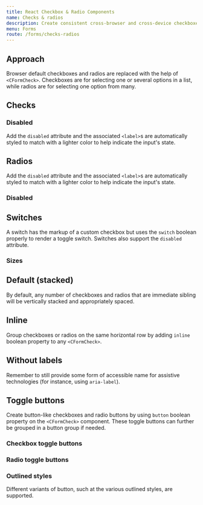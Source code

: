 ```yaml
---
title: React Checkbox & Radio Components
name: Checks & radios
description: Create consistent cross-browser and cross-device checkboxes and radios with our React checkbox, radio, and switch components.
menu: Forms
route: /forms/checks-radios
---
```



## Approach

Browser default checkboxes and radios are replaced with the help of `<CFormCheck>`. Checkboxes are for selecting one or several options in a list, while radios are for selecting one option from many.

## Checks

<Playground>
  <CFormCheck id="flexCheckDefault" label="Default checkbox"/>
  <CFormCheck id="flexCheckChecked" label="Checked checkbox" defaultChecked/>
</Playground>

<!-- TODO: ## Indeterminate

Checkboxes can utilize the `:indeterminate` pseudo class when manually set via JavaScript (there is no available HTML attribute for specifying it).

<Playground>
  <CFormCheck id="flexCheckIndeterminate" label="Indeterminate checkbox" indeterminate/>
</Playground> -->

### Disabled

Add the `disabled` attribute and the associated `<label>`s are automatically styled to match with a lighter color to help indicate the input's state.

<Playground>
  <CFormCheck label="Disabled checkbox" disabled/>
  <CFormCheck label="Disabled checked checkbox" defaultChecked disabled/>
</Playground>

## Radios

Add the `disabled` attribute and the associated `<label>`s are automatically styled to match with a lighter color to help indicate the input's state.

<Playground>
  <CFormCheck type="radio" name="flexRadioDefault" id="flexRadioDefault1" label="Default radio"/>
  <CFormCheck type="radio" name="flexRadioDefault" id="flexRadioDefault2" label="Checked radio" defaultChecked/>
</Playground>

### Disabled

<Playground>
  <CFormCheck type="radio" name="flexRadioDisabled" id="flexRadioDisabled" label="Disabled radio" disabled/>
  <CFormCheck type="radio" name="flexRadioDisabled" id="flexRadioCheckedDisabled" label="Disabled checked radio" defaultChecked disabled/>
</Playground>

## Switches

A switch has the markup of a custom checkbox but uses the `switch` boolean properly to render a toggle switch. Switches also support the `disabled` attribute.

<Playground>
  <CFormCheck switch label="Default switch checkbox input" id="formSwitchCheckDefault"/>
  <CFormCheck switch label="Checked switch checkbox input" id="formSwitchCheckChecked" defaultChecked/>
  <CFormCheck switch label="Disabled switch checkbox input" id="formSwitchCheckDisabled" disabled/>
  <CFormCheck switch label="Disabled checked switch checkbox input" id="formSwitchCheckCheckedDisabled" defaultChecked disabled/>
</Playground>

### Sizes

<Playground>
  <CFormCheck switch label="Default switch checkbox input" id="formSwitchCheckDefault"/>
  <CFormCheck switch size="lg" label="Large switch checkbox input" id="formSwitchCheckDefaultLg"/>
  <CFormCheck switch size="xl" label="Extra large switch checkbox input" id="formSwitchCheckDefaultXL"/>
</Playground>

## Default (stacked)

By default, any number of checkboxes and radios that are immediate sibling will be vertically stacked and appropriately spaced.

<Playground>
  <CFormCheck id="defaultCheck1" label="Default checkbox"/>
  <CFormCheck id="defaultCheck2" label="Disabled checkbox" disabled/>
</Playground>

<Playground>
  <CFormCheck type="radio" name="exampleRadios" id="exampleRadios1" value="option1" label="Default radio" defaultChecked/>
  <CFormCheck type="radio" name="exampleRadios" id="exampleRadios2" value="option2" label="Second default radio"/>
  <CFormCheck type="radio" name="exampleRadios" id="exampleRadios3" value="option3" label="Disabled radio" disabled/>
</Playground>

## Inline

Group checkboxes or radios on the same horizontal row by adding `inline` boolean property to any `<CFormCheck>`.

<Playground>
  <CFormCheck inline id="inlineCheckbox1" value="option1" label="1"/>
  <CFormCheck inline id="inlineCheckbox2" value="option2" label="2"/>
  <CFormCheck inline id="inlineCheckbox3" value="option3" label="3 (disabled)" disabled/>
</Playground>

<Playground>
  <CFormCheck inline type="radio" name="inlineRadioOptions" id="inlineCheckbox1" value="option1" label="1"/>
  <CFormCheck inline type="radio" name="inlineRadioOptions" id="inlineCheckbox2" value="option2" label="2"/>
  <CFormCheck inline type="radio" name="inlineRadioOptions" id="inlineCheckbox3" value="option3" label="3 (disabled)" disabled/>
</Playground>

## Without labels

Remember to still provide some form of accessible name for assistive technologies (for instance, using `aria-label`).

<Playground>
  <div>
      <CFormCheck id="checkboxNoLabel" value="" aria-label="..."/>
  </div>
  <div>
    <CFormCheck type="radio" name="radioNoLabel" id="radioNoLabel" value="" aria-label="..."/>
  </div>
</Playground>

## Toggle buttons

Create button-like checkboxes and radio buttons by using `button` boolean property on the `<CFormCheck>` component. These toggle buttons can further be grouped in a button group if needed.

### Checkbox toggle buttons

<Playground>
  <CFormCheck button id="btn-check" autoComplete="off" label="Single toggle"/>
</Playground>

<Playground>
  <CFormCheck button id="btn-check-2" autoComplete="off" label="Checked" defaultChecked/>
</Playground>

<Playground>
  <CFormCheck button id="btn-check-3" autoComplete="off" label="Disabled" disabled/>
</Playground>

### Radio toggle buttons

<Playground>
  <CFormCheck button buttonColor="secondary" type="radio" name="options" id="option1" autoComplete="off" label="Checked" defaultChecked/>
  <CFormCheck button buttonColor="secondary" type="radio" name="options" id="option2" autoComplete="off" label="Radio"/>
  <CFormCheck button buttonColor="secondary" type="radio" name="options" id="option3" autoComplete="off" label="Radio" disabled/>
  <CFormCheck button buttonColor="secondary" type="radio" name="options" id="option4" autoComplete="off" label="Radio"/>
</Playground>

### Outlined styles

Different variants of button, such at the various outlined styles, are supported.

<Playground>
  <div> 
    <CFormCheck button buttonColor="primary" buttonVariant="outline" id="btn-check-outlined" autoComplete="off" label="Single toggle"/>
  </div>
  <div>
    <CFormCheck button buttonColor="secondary" buttonVariant="outline" id="btn-check-2-outlined" autoComplete="off" label="Checked" defaultChecked/>
  </div>
  <div>
    <CFormCheck button buttonColor="success" buttonVariant="outline" type="radio" name="options-outlined" id="success-outlined" autoComplete="off" label="Radio" defaultChecked/>
    <CFormCheck button buttonColor="danger" buttonVariant="outline" type="radio" name="options-outlined" id="danger-outlined" autoComplete="off" label="Radio"/>
  </div>
</Playground>